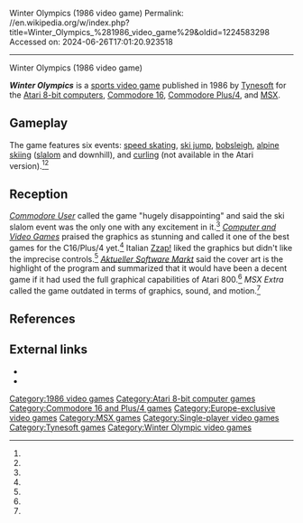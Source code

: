 Winter Olympics (1986 video game)
Permalink: //en.wikipedia.org/w/index.php?title=Winter_Olympics_%281986_video_game%29&oldid=1224583298
Accessed on: 2024-06-26T17:01:20.923518



------
Winter Olympics (1986 video game)
{{Short description|1986 video game}}
{{use dmy dates|date=February 2024}}
{{Infobox video game
| title         = Winter Olympics
| image         = Winter Olympics 1986 cover.jpg
| developer     = 
| publisher     = [[Tynesoft]]
| producer      = 
| designer      = 
| programmer    = 
| artist        = 
| writer        = 
| composer      = 
| engine        = 
| series        = 
| platforms     = [[Atari 8-bit]], [[Commodore 16]], [[Commodore Plus/4|Plus/4]], [[MSX]]
| released      = {{vgrelease|EU|1986}}
| genre         = [[Sports video game|Sports]]
| modes         = [[Single-player]]<ref name="ASM"/>
}}

'''''Winter Olympics''''' is a [[sports video game]] published in 1986 by [[Tynesoft]] for the [[Atari 8-bit computers]], [[Commodore 16]], [[Commodore Plus/4]], and [[MSX]].

==Gameplay==
The game features six events: [[Speed skating at the Winter Olympics|speed skating]], [[Ski jumping at the Winter Olympics|ski jump]], [[Bobsleigh at the Winter Olympics|bobsleigh]], [[Alpine skiing at the Winter Olympics|alpine skiing]] ([[Slalom skiing|slalom]] and downhill), and [[Curling at the Winter Olympics|curling]] (not available in the Atari version).<ref name="CUser"/><ref name="ASM"/>

==Reception==
{{Video game reviews
| ASM = 1/12 (Atari)<ref name="ASM">{{cite magazine |last1=Wesche |first1=M. |title=Sport-Kaleidoskop - Atari-Wintersport |journal=[[Aktueller Software Markt]] |date=May 1987 |issue=5/87 |page=39 |url=https://archive.org/details/asm_magazine-1987-05/page/n37/mode/2up |publisher=Tronic-Verlag |language=German |quote=Preis/Leistung: 1/12}}</ref>
| CVG = 8/10 (C16)<ref name="CVG">{{cite magazine |last1=Reid |first1=Fred |title=Software Reviews - C16 - Winter Olympics |journal=[[Computer and Video Games]] |date=May 1986 |issue=55 |page=22 |url=https://archive.org/details/Computer_Video_Games_Issue_055_1986-05_EMAP_Publishing_GB/page/n21/mode/2up |publisher=[[Future plc]] |quote=Value: 8/10}}</ref>
| Z64 = 55% (C16)<ref name="ZZap">{{cite magazine |title=Test - Winter Olympics |journal=[[Zzap!64|Zzap!]] |date=May 1986 |issue=1 |pages=29-30 |url=https://archive.org/details/zzap-italia-01/page/n29/mode/2up |language=Italian |quote=Giudizio globale: 55%}}</ref>
| rev1 = ''[[Commodore User]]''
| rev1Score = 1/5 (C16)<ref name="CUser">{{cite magazine |last1=McMahon |first1=Ken |title=Screen Scene - C16 - Winter Olympics |journal=[[Commodore User]] |date=April 1986 |issue=31 |page=45 |url=https://archive.org/details/commodore-user-magazine-31/page/n43/mode/2up |publisher=[[EMAP]] |quote=Value: 1/5}}</ref>
| rev2 = ''MSX Extra''
| rev2Score = 6/10 (MSX)<ref name="MSXExtra">{{cite magazine |title=Bit-Bit Software Juegos - Olympics Winter |journal=MSX Extra |date=September 1987 |issue=35 |page=21 |url=https://archive.org/details/MSXExtra3233_201412/MSX%20Extra/MSX%20Extra%2035/page/n19/mode/2up |publisher=Manhattan Transfer, S.A. |language=Spanish}}</ref>
}}
''[[Commodore User]]'' called the game "hugely disappointing" and said the ski slalom event was the only one with any excitement in it.<ref name="CUser"/> ''[[Computer and Video Games]]'' praised the graphics as stunning and called it one of the best games for the C16/Plus/4 yet.<ref name="CVG"/> Italian [[Zzap!64|Zzap!]] liked the graphics but didn't like the imprecise controls.<ref name="ZZap"/> ''[[Aktueller Software Markt]]'' said the cover art is the highlight of the program and summarized that it would have been a decent game if it had used the full graphical capabilities of Atari 800.<ref name="ASM"/> ''MSX Extra'' called the game outdated in terms of graphics, sound, and motion.<ref name="MSXExtra"/>

==References==
{{reflist}}

==External links==
* {{moby game|id=/67806/winter-olympics}}
* {{atarimania|id=5783}}

[[Category:1986 video games]]
[[Category:Atari 8-bit computer games]]
[[Category:Commodore 16 and Plus/4 games]]
[[Category:Europe-exclusive video games]]
[[Category:MSX games]]
[[Category:Single-player video games]]
[[Category:Tynesoft games]]
[[Category:Winter Olympic video games]]